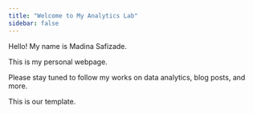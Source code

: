 ```yaml
---
title: "Welcome to My Analytics Lab"
sidebar: false 
---
```


Hello! My name is Madina Safizade.

This is my personal webpage.

Please stay tuned to follow my works on data analytics, blog posts, and more.

This is our template.


